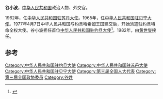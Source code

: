 '''谷小波'''，[[中华人民共和国|中华人民共和国]]政治人物、外交官。

1962年，任[[中国驻苏丹大使列表|中华人民共和国驻苏丹大使]]。1965年，任[[中国驻贝宁大使列表|中华人民共和国驻贝宁大使]]。1977年4月7日中华人民共和国与约旦哈希姆王国建交后，开始派遣驻约旦特命全权大使。谷小波担任首位[[中国驻约旦大使列表|中华人民共和国驻约旦大使]]<ref>{{cite web|author=中华人民共和国外交部|title=中国驻约旦历任大使|url=http://www.mfa.gov.cn/chn/pds/ziliao/wjrw/2167/2169/t9173.htm|publisher=中华人民共和国外交部|accessdate=2012-03-03}}</ref>。1982年，由[[黄世燮|黄世燮]]接任。

== 参考 ==
{{reflist}}
{{start box}}
{{s-dip}}
{{succession box|[[王雨田|王雨田]]|[[俞沛文|俞沛文]]|[[中国驻苏丹大使列表|中华人民共和国驻苏丹大使]]|1962年7月-1965年12月}}
{{succession box|[[李云川|李云川]]|[[张俊华|张俊华]]|[[中国驻贝宁大使列表|中华人民共和国驻贝宁大使]]|1965年6月-1966年1月}}
{{succession box|首任|[[黄世燮|黄世燮]]|[[中国驻约旦大使列表|中华人民共和国驻约旦大使]]|1977年12月-1982年4月}}
{{end box}}
{{中国政治人物小作品}}

[[Category:中华人民共和国驻约旦大使|Category:中华人民共和国驻约旦大使]]
[[Category:中华人民共和国驻苏丹大使|Category:中华人民共和国驻苏丹大使]]
[[Category:中华人民共和国驻贝宁大使|Category:中华人民共和国驻贝宁大使]]
[[Category:第三届全国人大代表|Category:第三届全国人大代表]]
[[Category:第三届全国政协委员|Category:第三届全国政协委员]]
[[Category:谷姓|Category:谷姓]]